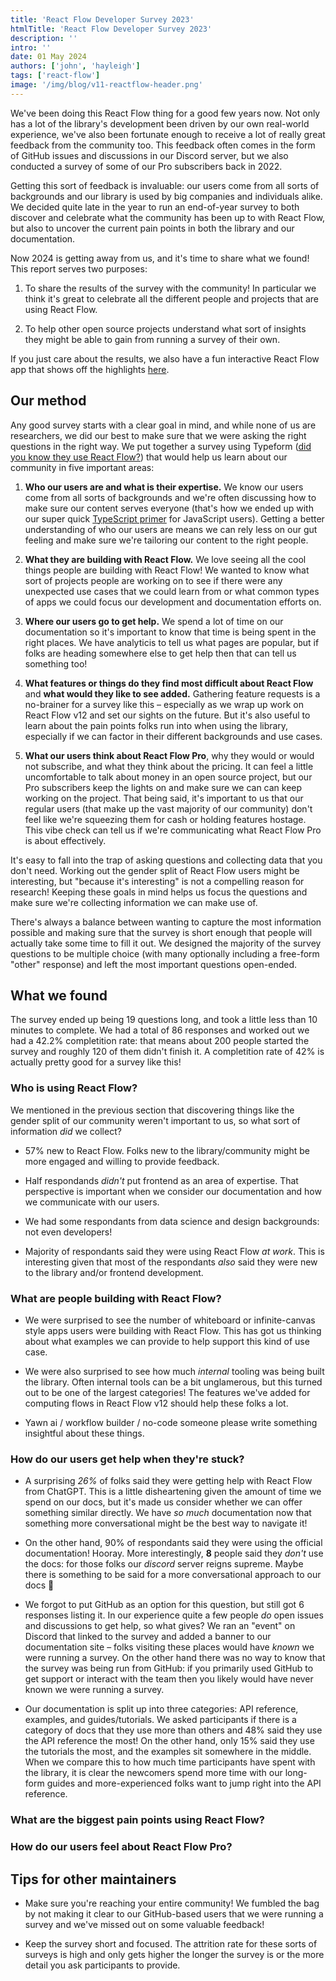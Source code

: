 ```yaml
---
title: 'React Flow Developer Survey 2023'
htmlTitle: 'React Flow Developer Survey 2023'
description: ''
intro: ''
date: 01 May 2024
authors: ['john', 'hayleigh']
tags: ['react-flow']
image: '/img/blog/v11-reactflow-header.png'
---
```




<BlogPostLayout>

We've been doing this React Flow thing for a good few years now. Not only has a
lot of the library's development been driven by our own real-world experience,
we've also been fortunate enough to receive a lot of really great feedback from
the community too. This feedback often comes in the form of GitHub issues and
discussions in our Discord server, but we also conducted a survey of some of our
Pro subscribers back in 2022.

Getting this sort of feedback is invaluable: our users come from all sorts of
backgrounds and our library is used by big companies and individuals alike. We
decided quite late in the year to run an end-of-year survey to both discover
and celebrate what the community has been up to with React Flow, but also to
uncover the current pain points in both the library and our documentation.

Now 2024 is getting away from us, and it's time to share what we found! This report
serves two purposes:

1. To share the results of the survey with the community! In particular we think
   it's great to celebrate all the different people and projects that are using
   React Flow.

2. To help other open source projects understand what sort of insights they might
   be able to gain from running a survey of their own.

If you just care about the results, we also have a fun interactive React Flow app
that shows off the highlights [here]().

## Our method

Any good survey starts with a clear goal in mind, and while none of us are
researchers, we did our best to make sure that we were asking the right questions
in the right way. We put together a survey using Typeform
([did you know they use React Flow?](https://www.typeform.com/help/a/use-the-logic-map-to-add-logic-to-your-forms-5514792640916/))
that would help us learn about our community in five important areas:

1. **Who our users are and what is their expertise.** We know our users come from
   all sorts of backgrounds and we're often discussing how to make sure our content
   serves everyone (that's how we ended up with our super quick [TypeScript primer](https://reactflow.dev/api-reference#a-note-for-javascript-users)
   for JavaScript users). Getting a better understanding of who our users are means
   we can rely less on our gut feeling and make sure we're tailoring our content
   to the right people.

2. **What they are building with React Flow.** We love seeing all the cool things
   people are building with React Flow! We wanted to know what sort of projects
   people are working on to see if there were any unexpected use cases that we
   could learn from or what common types of apps we could focus our development
   and documentation efforts on.

3. **Where our users go to get help.** We spend a lot of time on our documentation
   so it's important to know that time is being spent in the right places. We have
   analyticis to tell us what pages are popular, but if folks are heading somewhere
   else to get help then that can tell us something too!

4. **What features or things do they find most difficult about React Flow** and
   **what would they like to see added.** Gathering feature requests is a no-brainer
   for a survey like this – especially as we wrap up work on React Flow v12 and
   set our sights on the future. But it's also useful to learn about the pain points
   folks run into when using the library, especially if we can factor in their
   different backgrounds and use cases.

5. **What our users think about React Flow Pro**, why they would or would not
   subscribe, and what they think about the pricing. It can feel a little uncomfortable
   to talk about money in an open source project, but our Pro subscribers keep the
   lights on and make sure we can can keep working on the project. That being said,
   it's important to us that our regular users (that make up the vast majority of
   our community) don't feel like we're squeezing them for cash or holding features
   hostage. This vibe check can tell us if we're communicating what React Flow Pro
   is about effectively.

It's easy to fall into the trap of asking questions and collecting data that you
don't need. Working out the gender split of React Flow users might be interesting,
but "because it's interesting" is not a compelling reason for research! Keeping
these goals in mind helps us focus the questions and make sure we're collecting
information we can make use of.

There's always a balance between wanting to capture the most information possible
and making sure that the survey is short enough that people will actually take
some time to fill it out. We designed the majority of the survey questions to be
multiple choice (with many optionally including a free-form "other" response) and
left the most important questions open-ended.

## What we found

The survey ended up being 19 questions long, and took a little less than 10
minutes to complete. We had a total of 86 responses and worked out we had a 42.2%
completition rate: that means about 200 people started the survey and roughly 120
of them didn't finish it. A completition rate of 42% is actually pretty good for a
survey like this!

### Who is using React Flow?

We mentioned in the previous section that discovering things like the gender
split of our community weren't important to us, so what sort of information
_did_ we collect?

- 57% new to React Flow. Folks new to the library/community might be more engaged
  and willing to provide feedback.

- Half respondands _didn't_ put frontend as an area of expertise. That perspective
  is important when we consider our documentation and how we communicate with our
  users.

- We had some respondants from data science and design backgrounds: not even
  developers!

- Majority of respondants said they were using React Flow _at work_. This is
  interesting given that most of the respondants _also_ said they were new to
  the library and/or frontend development.

### What are people building with React Flow?

- We were surprised to see the number of whiteboard or infinite-canvas style
  apps users were building with React Flow. This has got us thinking about what
  examples we can provide to help support this kind of use case.

- We were also surprised to see how much _internal_ tooling was being built the
  library. Often internal tools can be a bit unglamerous, but this turned out to
  be one of the largest categories! The features we've added for computing flows
  in React Flow v12 should help these folks a lot.

- Yawn ai / workflow builder / no-code someone please write something insightful
  about these things.

### How do our users get help when they're stuck?

- A surprising _26%_ of folks said they were getting help with React Flow from
  ChatGPT. This is a little disheartening given the amount of time we spend on
  our docs, but it's made us consider whether we can offer something similar
  directly. We have _so much_ documentation now that something more conversational
  might be the best way to navigate it!

- On the other hand, 90% of respondants said they were using the official
  documentation! Hooray. More interestingly, **8** people said they _don't_ use
  the docs: for those folks our _discord_ server reigns supreme. Maybe there is
  something to be said for a more conversational approach to our docs 👀

- We forgot to put GitHub as an option for this question, but still got 6 responses
  listing it. In our experience quite a few people _do_ open issues and discussions
  to get help, so what gives? We ran an "event" on Discord that linked to the survey
  and added a banner to our documentation site – folks visiting these places would
  have _known_ we were running a survey. On the other hand there was no way to
  know that the survey was being run from GitHub: if you primarily used GitHub to
  get support or interact with the team then you likely would have never known we
  were running a survey.

- Our documentation is split up into three categories: API reference, examples,
  and guides/tutorials. We asked participants if there is a category of docs that
  they use more than others and 48% said they use the API reference the most! On
  the other hand, only 15% said they use the tutorials the most, and the examples
  sit somewhere in the middle. When we compare this to how much time participants
  have spent with the library, it is clear the newcomers spend more time with our
  long-form guides and more-experienced folks want to jump right into the API
  reference.

### What are the biggest pain points using React Flow?

### How do our users feel about React Flow Pro?

## Tips for other maintainers

- Make sure you're reaching your entire community! We fumbled the bag by not
  making it clear to our GitHub-based users that we were running a survey and
  we've missed out on some valuable feedback!

- Keep the survey short and focused. The attrition rate for these sorts of surveys
  is high and only gets higher the longer the survey is or the more detail you
  ask participants to provide.

</BlogPostLayout>
